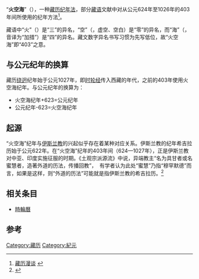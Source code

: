 “'''火空海'''”（{{bo|z=མེ་ཁ་རྒྱ་མཚོ་|w=me kha rgya mtso}}），一种[[藏历|藏历]][[纪年法|纪年法]]，部分[[藏语|藏语]]文献中对从公元624年至1026年的403年间所使用的纪年方法<ref>[http://zt.tibet.cn/tibetzt/zangli/doc/306.htm 藏历漫谈] {{webarchive|url=https://web.archive.org/web/20150402103508/http://zt.tibet.cn/tibetzt/zangli/doc/306.htm |date=2015-04-02 }}</ref>。

藏语中“火”（{{藏|མེ་}}）是“三”的异名，“空”（{{藏|མཁའ་}}，虚空、空白）是“零”的异名，而“海”（{{藏|རྒྱ་མཚོ་}}，音译为“加措”）是“四”的异名。藏文数字异名书写习惯为先写低位，故“火空海”即“403”之意。

== 与公元纪年的换算 ==
藏历[[绕迥|绕迥]]纪年始于公元1027年，即[[时轮经|时轮经]]传入西藏的年代，之前的403年使用火空海纪年。与公元纪年的换算为：
*火空海纪年+623=公元纪年
*公元纪年-623=火空海纪年

== 起源 ==

“火空海”纪年与[[伊斯兰教|伊斯兰教]]的兴起似乎存在着某种对应关系。伊斯兰教的纪年希吉拉历始于公元622年。在“火空海”纪年的403年间（624—1027年），正是伊斯兰教对中亚、印度实施征服的时期。《土观宗派源流》中说，异端教主“名为具甘者或名蜜慧者，造著外道的历法，传播回教”，  有学者认为此处“蜜慧”乃指“穆罕默德”而言，如果是这样，则“外道的历法”可能就是指伊斯兰教的希吉拉历。<ref>{{Citeweb|url=http://www.mzb.com.cn/html/report/92728-1.htm|title=世界屋脊上的伊斯兰文化|publisher=西北民族研究|author=周传斌|deadurl=yes|archiveurl=https://web.archive.org/web/20160304090050/http://www.mzb.com.cn/html/report/92728-1.htm|archivedate=2016-03-04}}</ref>

== 相关条目 ==
*[[時輪曆|時輪曆]]

== 参考 ==
<references />

{{历法}}

[[Category:藏历|Category:藏历]]
[[Category:紀元|Category:紀元]]